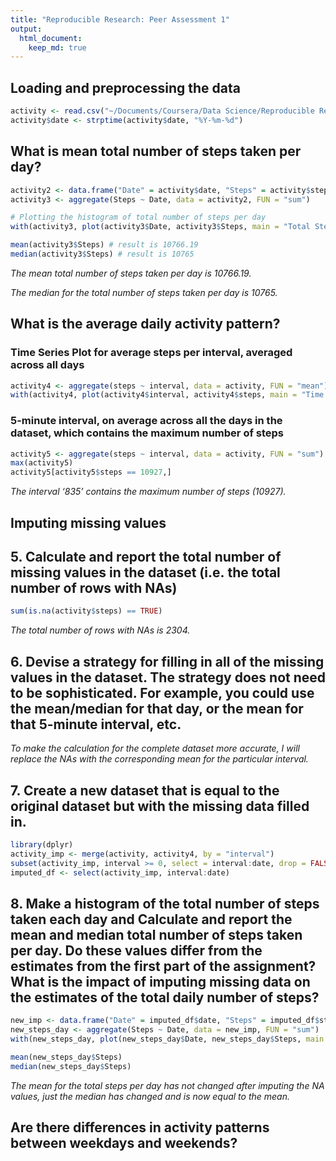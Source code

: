 ```yaml
---
title: "Reproducible Research: Peer Assessment 1"
output: 
  html_document:
    keep_md: true
---
```



## Loading and preprocessing the data
```r
activity <- read.csv("~/Documents/Coursera/Data Science/Reproducible Research/Course Project 1/activity.csv", header = TRUE, sep = ",")
activity$date <- strptime(activity$date, "%Y-%m-%d")
```


## What is mean total number of steps taken per day?

```r
activity2 <- data.frame("Date" = activity$date, "Steps" = activity$steps)
activity3 <- aggregate(Steps ~ Date, data = activity2, FUN = "sum")

# Plotting the histogram of total number of steps per day
with(activity3, plot(activity3$Date, activity3$Steps, main = "Total Steps per Day", xlab = "Days", ylab = "Steps", type = "h")) # "h" for type 'histogram'

mean(activity3$Steps) # result is 10766.19
median(activity3$Steps) # result is 10765
```

*The mean total number of steps taken per day is 10766.19.*

*The median for the total number of steps taken per day is 10765.*

## What is the average daily activity pattern?

### Time Series Plot for average steps per interval, averaged across all days

```r
activity4 <- aggregate(steps ~ interval, data = activity, FUN = "mean")
with(activity4, plot(activity4$interval, activity4$steps, main = "Time Series Plot", xlab = "5-minute Intervals", ylab = "Steps", type = "l"))
```

### 5-minute interval, on average across all the days in the dataset, which contains the maximum number of steps

```r
activity5 <- aggregate(steps ~ interval, data = activity, FUN = "sum")
max(activity5)
activity5[activity5$steps == 10927,]
```

*The interval '835' contains the maximum number of steps (10927).*

## Imputing missing values

## 5. Calculate and report the total number of missing values in the dataset (i.e. the total number of rows with NAs)

```r
sum(is.na(activity$steps) == TRUE)
```

*The total number of rows with NAs is 2304.*

## 6. Devise a strategy for filling in all of the missing values in the dataset. The strategy does not need to be sophisticated. For example, you could use the mean/median for that day, or the mean for that 5-minute interval, etc.

*To make the calculation for the complete dataset more accurate, I will replace the NAs with the corresponding mean for the particular interval.*

## 7. Create a new dataset that is equal to the original dataset but with the missing data filled in.

```r
library(dplyr)
activity_imp <- merge(activity, activity4, by = "interval")
subset(activity_imp, interval >= 0, select = interval:date, drop = FALSE, steps.x[is.na(steps.x)] <- steps.y[is.na(steps.x)])
imputed_df <- select(activity_imp, interval:date)
```

## 8. Make a histogram of the total number of steps taken each day and Calculate and report the mean and median total number of steps taken per day. Do these values differ from the estimates from the first part of the assignment? What is the impact of imputing missing data on the estimates of the total daily number of steps?

```r
new_imp <- data.frame("Date" = imputed_df$date, "Steps" = imputed_df$steps)
new_steps_day <- aggregate(Steps ~ Date, data = new_imp, FUN = "sum")
with(new_steps_day, plot(new_steps_day$Date, new_steps_day$Steps, main = "Total Steps per Day", xlab = "Days", ylab = "Steps", type = "h"))
```

```r
mean(new_steps_day$Steps)
median(new_steps_day$Steps)
```

*The mean for the total steps per day has not changed after imputing the NA values, just the median has changed and is now equal to the mean.*

## Are there differences in activity patterns between weekdays and weekends?

